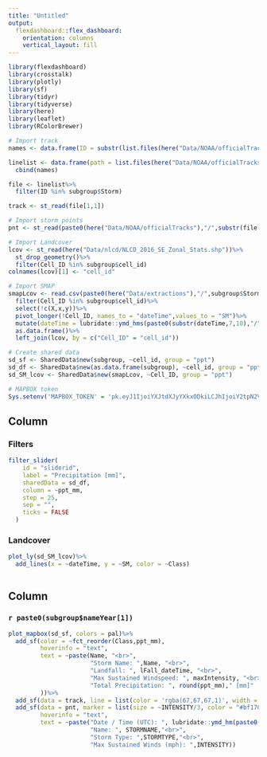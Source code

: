 ```yaml
---
title: "Untitled"
output: 
  flexdashboard::flex_dashboard:
    orientation: columns
    vertical_layout: fill
---
```


```r
library(flexdashboard)
library(crosstalk)
library(plotly)
library(sf)
library(tidyr)
library(tidyverse)
library(here)
library(leaflet)
library(RColorBrewer)

# Import track
names <- data.frame(ID = substr(list.files(here("Data/NOAA/officialTracks/landfalls/"),recursive = TRUE,full.names = FALSE, pattern = "lin.shp$"),1,8))

linelist <- data.frame(path = list.files(here("Data/NOAA/officialTracks/landfalls/"),recursive = TRUE,full.names = TRUE, pattern = "lin.shp$"))%>%
  cbind(names)

file <- linelist%>%
  filter(ID %in% subgroup$Storm)

track <- st_read(file[1,1])

# Import storm points
pnt <- st_read(paste0(here("Data/NOAA/officialTracks"),"/",substr(file[1,2],5,8),"/",file[1,2],"_pts.shp"))

# Import Landcover
lcov <- st_read(here("Data/nlcd/NLCD_2016_SE_Zonal_Stats.shp"))%>%
  st_drop_geometry()%>%
  filter(Cell_ID %in% subgroup$cell_id)
colnames(lcov)[1] <- "cell_id"

# Import SMAP
smapLcov <- read.csv(paste0(here("Data/extractions"),"/",subgroup$Storm[1],"_smap_sm.csv"))%>%
  filter(Cell_ID %in% subgroup$cell_id)%>%
  select(!c(X,x,y))%>%
  pivot_longer(!Cell_ID, names_to = "dateTime",values_to = "SM")%>%
  mutate(dateTime = lubridate::ymd_hms(paste0(substr(dateTime,7,10),"/",substr(dateTime,12,13),"/",substr(dateTime,15,16)," ",substr(dateTime,18,19),"-",substr(dateTime,21,22),"-",substr(dateTime,24,25))))%>%
  as.data.frame()%>%
  left_join(lcov, by = c("Cell_ID" = "cell_id"))

# Create shared data
sd_sf <- SharedData$new(subgroup, ~cell_id, group = "ppt")
sd_df <- SharedData$new(as.data.frame(subgroup), ~cell_id, group = "ppt")
sd_SM_lcov <- SharedData$new(smapLcov, ~Cell_ID, group = "ppt")

# MAPBOX token
Sys.setenv('MAPBOX_TOKEN' = 'pk.eyJ1IjoiYXJtdXJyYXkxODkiLCJhIjoiY2tpN2V2emNmMnI5bzJ4cDV3cnhtaWNqZCJ9.fwZ79nuMzsPeljHb-j5Cbw')
```

Column {data-width=400}
-----------------------------------------------------------------------

### Filters

```r
filter_slider(
    id = "sliderid",
    label = "Precipitation [mm]",
    sharedData = sd_df,
    column = ~ppt_mm,
    step = 25,
    sep = "",
    ticks = FALSE
  )
```

### Landcover
```r
plot_ly(sd_SM_lcov)%>%
  add_lines(x = ~dateTime, y = ~SM, color = ~Class)
  
```


Column {data-width=600}
-----------------------------------------------------------------------

### `r paste0(subgroup$nameYear[1])`

```r
plot_mapbox(sd_sf, colors = pal)%>%
  add_sf(color = ~fct_reorder(Class,ppt_mm),
         hoverinfo = "text",
         text = ~paste(Name, "<br>",
                       "Storm Name: ",Name, "<br>",
                       "Landfall: ", lFall_dateTime, "<br>",
                       "Max Sustained Windspeed: ", maxIntensity, "<br>",
                       "Total Precipitation: ", round(ppt_mm)," [mm]"
         ))%>%
  add_sf(data = track, line = list(color = 'rgba(67,67,67,1)', width = 2),name = "Storm Track")%>%
  add_sf(data = pnt, marker = list(size = ~INTENSITY/3, color = "#bf170b", opacity = .5),name = "Storm Centers",
         hoverinfo = "text",
         text = ~paste("Date / Time (UTC): ", lubridate::ymd_hm(paste0(YEAR,"/",MONTH,"/",DAY," ",HHMM)),"<br>",
                       "Name: ", STORMNAME,"<br>",
                       "Storm Type: ",STORMTYPE,"<br>",
                       "Max Sustained Winds (mph): ",INTENSITY))
```

